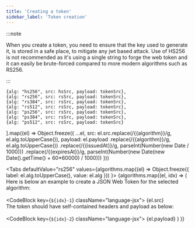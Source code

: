 ```yaml
---
title: 'Creating a token'
sidebar_label: 'Token creation'
---
```






:::note

<Translate id='jwt.signin.note-about-signin-jwt'>
When you create a token, you need to ensure that the key used to generate it, is stored in a safe place, to mitigate any jwt based attack.
Use of HS256 is not recommended as it's using a single string to forge the web token and it can easily be brute-forced compared to more modern algorithms such as RS256.
</Translate>

:::

    {alg: "hs256", src: hsSrc, payload: tokenSrc},
    {alg: "rs256", src: rsSrc, payload: tokenSrc},
    {alg: "rs384", src: rsSrc, payload: tokenSrc},
    {alg: "rs512", src: rsSrc, payload: tokenSrc},
    {alg: "ps256", src: rsSrc, payload: tokenSrc},
    {alg: "ps384", src: rsSrc, payload: tokenSrc},
    {alg: "ps512", src: rsSrc, payload: tokenSrc}
].map((el) => Object.freeze({
  ...el,
  src: el.src.replace(/{{algorithm}}/g, el.alg.toUpperCase()),
  payload: el.payload
    .replace(/{{algorithm}}/g, el.alg.toUpperCase())
    .replace(/{{issuedAt}}/g, parseInt(Number(new Date / 1000)))
    .replace(/{{expiresAt}}/g, parseInt(Number(new Date(new Date().getTime() + 60*60000) / 1000)))
}))

<Tabs
  defaultValue="rs256"
  values={algorithms.map((el) => Object.freeze({
        label: el.alg.toUpperCase(),
        value: el.alg
    }))
  }>
  {algorithms.map((el, idx) => (
        <TabItem key={idx} value={el.alg}>
        <Translate id='jwt.signin.note-signin-jwt-example'>
            Here is below an example to create a JSON Web Token for the selected algorithm: 
        </Translate>
            <br /><br />
            <CodeBlock key={`${idx}-1`} className="language-jsx">
                {el.src}
            </CodeBlock>
            <br />
            <Translate id='jwt.signin.note-payload-jwt-headers'>
            The token should have self-contained headers and payload as below:
            </Translate>
            <br /><br />
            <CodeBlock key={`${idx}-2`} className="language-jsx">
                {el.payload}
            </CodeBlock>
        </TabItem>
      )
  )}
</Tabs>